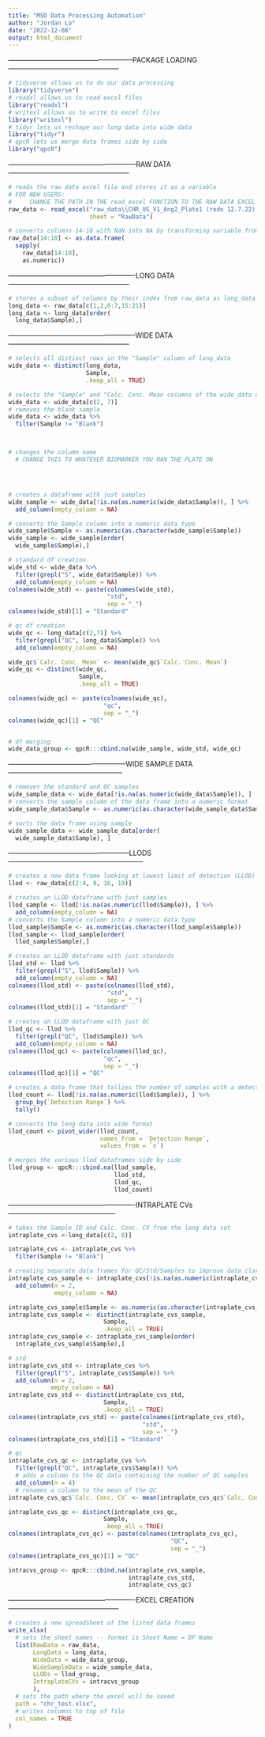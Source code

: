 ```yaml
---
title: "MSD Data Processing Automation"
author: "Jordan Lo"
date: "2022-12-08"
output: html_document
---
```


------------------------------------------------------PACKAGE LOADING------------------------------------------------
```r
# tidyverse allows us to do our data processing
library("tidyverse")
# readxl allows us to read excel files
library("readxl")
# writexl allows us to write to excel files
library("writexl")
# tidyr lets us reshape our long data into wide data
library("tidyr")
# qpcR lets us merge data frames side by side
library("qpcR")
```

--------------------------------------------------------RAW DATA-----------------------------------------------------
```r
# reads the raw data excel file and stores it as a variable
# FOR NEW USERS:
#     CHANGE THE PATH IN THE read_excel FUNCTION TO THE RAW DATA EXCEL
raw_data <- read_excel("raw_data\\CHR_US_V1_Ang2_Plate1 (redo 12.7.22).xlsx", 
                       sheet = "RawData")

# converts columns 14-18 with NaN into NA by transforming variable from char into numeric
raw_data[14:18] <- as.data.frame(
  sapply(
    raw_data[14:18], 
    as.numeric))
```

-------------------------------------------------------LONG DATA-----------------------------------------------------
```r
# stores a subset of columns by their index from raw_data as long_data
long_data <- raw_data[c(1,2,6:7,15:21)]
long_data <- long_data[order(
  long_data$Sample),]
```

-------------------------------------------------------WIDE DATA-----------------------------------------------------
```r
# selects all distinct rows in the "Sample" column of long_data
wide_data <- distinct(long_data, 
                      Sample,
                      .keep_all = TRUE)

# selects the "Sample" and "Calc. Conc. Mean columns of the wide_data dataframe
wide_data <- wide_data[c(2, 7)]
# removes the blank sample
wide_data <- wide_data %>%
  filter(Sample != "Blank")



# changes the column name
  # CHANGE THIS TO WHATEVER BIOMARKER YOU RAN THE PLATE ON




# creates a dataframe with just samples
wide_sample <- wide_data[!is.na(as.numeric(wide_data$Sample)), ] %>%
  add_column(empty_column = NA)

# converts the Sample column into a numeric data type
wide_sample$Sample <- as.numeric(as.character(wide_sample$Sample))
wide_sample <- wide_sample[order(
  wide_sample$Sample),]

# standard df creation 
wide_std <- wide_data %>%
  filter(grepl("S", wide_data$Sample)) %>%
  add_column(empty_column = NA) 
colnames(wide_std) <- paste(colnames(wide_std), 
                            "std", 
                            sep = "_")
colnames(wide_std)[1] = "Standard"

# qc df creation
wide_qc <- long_data[c(2,7)] %>%
  filter(grepl("QC", long_data$Sample)) %>%
  add_column(empty_column = NA)

wide_qc$`Calc. Conc. Mean` <- mean(wide_qc$`Calc. Conc. Mean`)                  # takes mean of concentrations
wide_qc <- distinct(wide_qc,                                                    # takes distinct observations
                    Sample,
                    .keep_all = TRUE)

colnames(wide_qc) <- paste(colnames(wide_qc), 
                           "qc", 
                           sep = "_")
colnames(wide_qc)[1] = "QC"


# df merging
wide_data_group <- qpcR:::cbind.na(wide_sample, wide_std, wide_qc)
```

---------------------------------------------------WIDE SAMPLE DATA--------------------------------------------------
```r
# removes the standard and QC samples 
wide_sample_data <- wide_data[!is.na(as.numeric(wide_data$Sample)), ]
# converts the sample column of the data frame into a numeric format
wide_sample_data$Sample <- as.numeric(as.character(wide_sample_data$Sample))

# sorts the data frame using sample
wide_sample_data <- wide_sample_data[order(
  wide_sample_data$Sample), ]
```

-----------------------------------------------------LLODS-----------------------------------------------------------
```r
# creates a new data frame looking at lowest limit of detection (LLOD)
llod <- raw_data[c(2:4, 8, 16, 19)]

# creates an LLOD dataframe with just samples
llod_sample <- llod[!is.na(as.numeric(llod$Sample)), ] %>%
  add_column(empty_column = NA)
# converts the Sample column into a numeric data type
llod_sample$Sample <- as.numeric(as.character(llod_sample$Sample))
llod_sample <- llod_sample[order(
  llod_sample$Sample),]

# creates an LLOD dataframe with just standards
llod_std <- llod %>%
  filter(grepl("S", llod$Sample)) %>%
  add_column(empty_column = NA)
colnames(llod_std) <- paste(colnames(llod_std), 
                            "std", 
                            sep = "_")
colnames(llod_std)[1] = "Standard"

# creates an LLOD dataframe with just QC
llod_qc <- llod %>%
  filter(grepl("QC", llod$Sample)) %>%
  add_column(empty_column = NA)
colnames(llod_qc) <- paste(colnames(llod_qc), 
                           "qc", 
                           sep = "_")
colnames(llod_qc)[1] = "QC"

# creates a data frame that tallies the number of samples with a detection range at or below the detection/fit curve
llod_count <- llod[!is.na(as.numeric(llod$Sample)), ] %>%
  group_by(`Detection Range`) %>%
  tally()

# converts the long data into wide format
llod_count <- pivot_wider(llod_count,
                          names_from = `Detection Range`,
                          values_from = `n`)

# merges the various llod dataframes side by side
llod_group <- qpcR:::cbind.na(llod_sample, 
                              llod_std, 
                              llod_qc, 
                              llod_count)
```

-------------------------------------------------------INTRAPLATE CVs-----------------------------------------------
```r
# takes the Sample ID and Calc. Conc. CV from the long data set
intraplate_cvs <-long_data[c(2, 8)]

intraplate_cvs <- intraplate_cvs %>%
  filter(Sample != "Blank")

# creating separate data frames for QC/Std/Samples to improve data clarity
intraplate_cvs_sample <- intraplate_cvs[!is.na(as.numeric(intraplate_cvs$Sample)), ] %>%
  add_column(n = 2,
             empty_column = NA)

intraplate_cvs_sample$Sample <- as.numeric(as.character(intraplate_cvs_sample$Sample))
intraplate_cvs_sample <- distinct(intraplate_cvs_sample,
                           Sample,
                           .keep_all = TRUE)
intraplate_cvs_sample <- intraplate_cvs_sample[order(
  intraplate_cvs_sample$Sample),]

# std
intraplate_cvs_std <- intraplate_cvs %>%
  filter(grepl("S", intraplate_cvs$Sample)) %>%
  add_column(n = 2, 
            empty_column = NA)
intraplate_cvs_std <- distinct(intraplate_cvs_std,
                           Sample,
                           .keep_all = TRUE)
colnames(intraplate_cvs_std) <- paste(colnames(intraplate_cvs_std),
                                      "std",
                                      sep = "_")
colnames(intraplate_cvs_std)[1] = "Standard"

# qc
intraplate_cvs_qc <- intraplate_cvs %>%
  filter(grepl("QC", intraplate_cvs$Sample)) %>%
  # adds a column to the QC data containing the number of QC samples
  add_column(n = 4)
  # renames a column to the mean of the QC
intraplate_cvs_qc$`Calc. Conc. CV` <- mean(intraplate_cvs_qc$`Calc. Conc. CV`)

intraplate_cvs_qc <- distinct(intraplate_cvs_qc,
                           Sample,
                           .keep_all = TRUE)
colnames(intraplate_cvs_qc) <- paste(colnames(intraplate_cvs_qc),
                                              "QC",
                                              sep = "_")
colnames(intraplate_cvs_qc)[1] = "QC"

intracvs_group <- qpcR:::cbind.na(intraplate_cvs_sample, 
                                  intraplate_cvs_std, 
                                  intraplate_cvs_qc)
```

-------------------------------------------------------EXCEL CREATION------------------------------------------------
```r
# creates a new spreadsheet of the listed data frames
write_xlsx(
  # sets the sheet names -- format is Sheet Name = DF Name
  list(RawData = raw_data, 
       LongData = long_data,
       WideData = wide_data_group,
       WideSampleData = wide_sample_data,
       LLODs = llod_group,
       IntraplateCVs = intracvs_group
       ),
  # sets the path where the excel will be saved
  path = "chr_test.xlsx",
  # writes columns to top of file
  col_names = TRUE
)
```

